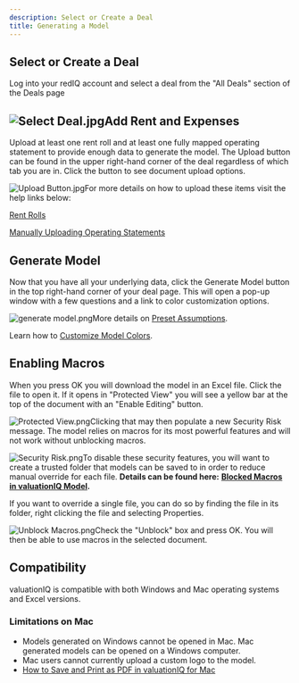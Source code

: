 ```yaml
---
description: Select or Create a Deal
title: Generating a Model
---
```


Select or Create a Deal
-----------------------

Log into your redIQ account and select a deal from the "All Deals" section of the Deals page

![Select Deal.jpg](/images/rediq/b144b761772f25d59bd094cf44be874429553d3a.jpg)Add Rent and Expenses
---------------------

Upload at least one rent roll and at least one fully mapped operating statement to provide enough data to generate the model. The Upload button can be found in the upper right-hand corner of the deal regardless of which tab you are in. Click the button to see document upload options.

![Upload Button.jpg](/images/rediq/2868934c7a4873fe01a37f418506856be2eeac6c.jpg)For more details on how to upload these items visit the help links below:

[Rent Rolls](https://rediq.zendesk.com/hc/en-us/sections/360007244412-Rent-Rolls)

[Manually Uploading Operating Statements](../../dataIQ/operating-statements/manually-uploading-operating-statements.mdx)

Generate Model
--------------

Now that you have all your underlying data, click the Generate Model button in the top right-hand corner of your deal page. This will open a pop-up window with a few questions and a link to color customization options.

![generate model.png](/images/rediq/b134084327c68ef5d25aa12d277c9a901a2efe64.png)More details on [Preset Assumptions](../how-to-use-the-model/preset-assumptions.mdx).

Learn how to [Customize Model Colors](../how-to-use-the-model/customize-model-colors.mdx).

Enabling Macros
---------------

When you press OK you will download the model in an Excel file. Click the file to open it. If it opens in "Protected View" you will see a yellow bar at the top of the document with an "Enable Editing" button. 

![Protected View.png](/images/rediq/09f38367f37e9886532d9fae2aef1befda3be305.png)Clicking that may then populate a new Security Risk message. The model relies on macros for its most powerful features and will not work without unblocking macros. 

![Security Risk.png](/images/rediq/f1c8620a8481df8e0c98e1dcb969ae02ac560298.png)To disable these security features, you will want to create a trusted folder that models can be saved to in order to reduce manual override for each file. **Details can be found here:** [**Blocked Macros in valuationIQ Model**](../troubleshooting/blocked-macros-in-valuationiq-model.mdx)**.**

If you want to override a single file, you can do so by finding the file in its folder, right clicking the file and selecting Properties. 

![Unblock Macros.png](/images/rediq/bf2037446bc6b6934b97248ab7412498c5ad9982.png)Check the "Unblock" box and press OK. You will then be able to use macros in the selected document.

Compatibility
-------------

valuationIQ is compatible with both Windows and Mac operating systems and Excel versions. 

### Limitations on Mac

* Models generated on Windows cannot be opened in Mac. Mac generated models can be opened on a Windows computer.
* Mac users cannot currently upload a custom logo to the model.
* [How to Save and Print as PDF in valuationIQ for Mac](kb://article/zendesk:rediq:37756528602644)
